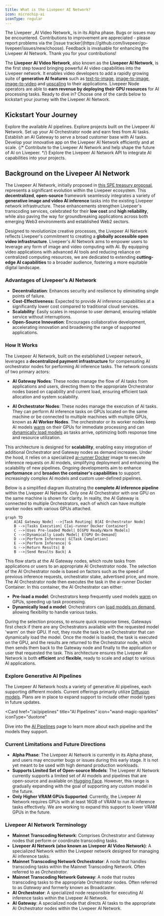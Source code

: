 ```yaml
---
title: What is the Livepeer AI Network?
icon: microchip-ai
iconType: regular
---
```


<Warning>
  The Livepeer _AI Video Network_ is in its Alpha phase. Bugs or issues may be
  encountered. Contributions to improvement are appreciated - please report
  problems via the [issue
  tracker](https://github.com/livepeer/go-livepeer/issues/new/choose). Feedback
  is invaluable for enhancing the Livepeer AI Network. Thank you for your contributions!
</Warning>

The **Livepeer AI Video Network**, also known as the **Livepeer AI Network**, is the first step
toward bringing powerful AI video capabilities into the Livepeer network. It
enables video developers to add a rapidly growing suite of **generative AI
features** such as [text-to-image](/ai/pipelines/text-to-image),
[image-to-image](/ai/pipelines/image-to-image),
[image-to-video](/ai/pipelines/image-to-video) and
[upscaling](/ai/pipelines/upscale) to their applications. Livepeer Node
operators are able to **earn revenue by deploying their GPU resources** for AI
processing tasks. Ready to dive in? Choose one of the cards below to kickstart
your journey with the Livepeer AI Network.

## Kickstart Your Journey

<CardGroup cols={3}>
  <Card
    href="/ai/pipelines"
    title="AI Pipelines"
    icon="wand-magic-sparkles"
    iconType="duotone"
  >
    Explore the available AI pipelines.
  </Card>
  <Card title="Showcase" href="/ai/builders/showcase" icon="star">
    Explore projects built on the Livepeer AI Network.
  </Card>
  <Card
    href="/ai/orchestrators/get-started"
    title="Set up AI Orchestrator"
    icon="robot"
    iconType="duotone"
  >
    Set up your AI Orchestrator node and earn fees from AI tasks.
  </Card>
  <Card
    href="/ai/gateways/get-started"
    title="Set up AI Gateway"
    icon="play"
    iconType="duotone"
  >
    Establish an AI Gateway to serve a broad customer base with AI tasks.
  </Card>
  <Card
    href="/ai/builders"
    title="Build your App"
    icon="screwdriver-wrench"
    iconType="duotone"
  >
    Develop your innovative app on the Livepeer AI Network efficiently and at scale.
  </Card>
  {/* <Card
    href="/ai/contribute/overview"
    title="Contribute to Livepeer AI Network"
    icon="heart"
    iconType="duotone"
  >
    Contribute to the Livepeer AI Network and help shape the future of AI on Livepeer.
  </Card> */}
  <Card
    href="/ai/api-reference"
    title="AI API Reference"
    icon="rectangle-terminal"
    iconType="duotone"
  >
    Explore the Livepeer AI Network API to integrate AI capabilities into your projects.
  </Card>

</CardGroup>

## Background on the Livepeer AI Network

The Livepeer AI Network, initially proposed in
[this SPE treasury proposal](https://explorer.livepeer.org/treasury/82843445347363563575858115586375001878287509193479217286690041153234635982713),
represents a significant evolution within the Livepeer ecosystem. This
**decentralized**, **open-source** framework seamlessly integrates a variety of
**generative image and video AI inference** tasks into the existing Livepeer
network infrastructure. These enhancements strengthen Livepeer's transcoding
services, celebrated for their **low cost** and **high reliability**, while also
paving the way for groundbreaking applications across both emerging Web3
environments and established Web2 sectors.

Designed to revolutionize creative processes, the Livepeer AI Network reflects Livepeer's
commitment to creating a **globally accessible open video infrastructure**.
Livepeer's AI Network aims to empower users to leverage any form of image and
video computing with AI. By equipping video applications with advanced AI tools
and reducing reliance on centralized computing resources, we are dedicated to
extending **cutting-edge AI capabilities** to a broader audience, fostering a
more equitable digital landscape.

### Advantages of Livepeer's AI Network

- **Decentralization**: Enhances security and resilience by eliminating single
  points of failure.
- **Cost-Effectiveness:** Expected to provide AI inference capabilities at a
  significantly lower cost compared to traditional cloud services.
- **Scalability**: Easily scales in response to user demand, ensuring reliable
  service without interruptions.
- **Open-Source Innovation**: Encourages collaborative development, accelerating
  innovation and broadening the range of supported applications.

### How It Works

The Livepeer AI Network, built on the established Livepeer network, leverages a
**decentralized payment infrastructure** for compensating AI orchestrator nodes
for performing AI inference tasks. The network consists of two primary actors:

- **AI Gateway Nodes**: These nodes manage the flow of AI tasks from
  applications and users, directing them to the appropriate Orchestrator nodes
  based on capability and current load, ensuring efficient task allocation and
  system scalability.

- **AI Orchestrator Nodes**: These nodes manage the execution of AI tasks. They
  can perform AI inference tasks on GPUs located on the same machine or be
  connected to multiple machines with multiple GPUs, known as **AI Worker
  Nodes**. The orchestrator or its worker nodes keep AI models
  [warm](/ai/pipelines/overview#warm-models) on their GPUs for immediate
  processing and can
  [dynamically load models](/ai/pipelines/overview#on-demand-models) as tasks
  arrive, optimizing both response time and resource utilization.

This architecture is designed for **scalability**, enabling easy integration of
additional Orchestrator and Gateway nodes as demand increases. Under the hood,
it relies on a specialized
[ai-runner Docker](https://hub.docker.com/r/livepeer/ai-runner) image to execute
inference requests on AI models, simplifying deployment and enhancing the
scalability of new pipelines. Ongoing developments aim to enhance
**performance** and **broaden the container's capabilities** to support
increasingly complex AI models and custom user-defined pipelines.

Below is a simplified diagram illustrating the **complete AI inference
pipeline** within the Livepeer AI Network. Only one AI Orchestrator with one GPU
on the same machine is shown for clarity. In reality, the AI Gateway is
connected to multiple Orchestrators, each of which can have multiple worker
nodes with various GPUs attached.

```mermaid
graph TD
    A[AI Gateway Node] -->|Task Routing| B[AI Orchestrator Node]
    B -->|Tasks Execution| C[ai-runner Docker Container]
    C -->|Uses Pre-loaded Model| D[GPU Ready/Warm Models]
    C -->|Dynamically Loads Model| E[GPU On-Demand]
    D -->|Perform Inference| G[Task Completion]
    E -->|Perform Inference| G
    G -->|Return Results| B
    B -->|Send Results Back| A

```

This flow starts at the AI Gateway nodes, which route tasks from applications or
users to an appropriate AI Orchestrator node. The selection of the AI
Orchestrator node is based on factors such as the speed of previous inference
requests, orchestrator stake, advertised price, and more. The AI Orchestrator
node then executes the task in the ai-runner Docker Container. In this
container, the AI Orchestrator can either:

- **Pre-load a model**: Orchestrators keep frequently used models
  [warm](ai/pipelines/overview#warm-models) on GPUs, speeding up task
  processing.
- **Dynamically load a model**: Orchestrators can
  [load models on demand](ai/pipelines/overview#on-demand-models), allowing
  flexibility to handle various tasks.

During the selection process, to ensure quick response times, Gateways first
check if there are any Orchestrators available with the requested model 'warm'
on their GPU. If not, they route the task to an Orchestrator that can
dynamically load the model. Once the model is loaded, the task is executed on
the GPU, and the results are returned to the Orchestrator node, which then sends
them back to the Gateway node and finally to the application or user that
requested the task. This architecture ensures the Livepeer AI Network is both
**efficient** and **flexible**, ready to scale and adapt to various AI
applications.

### Explore Generative AI Pipelines

The Livepeer AI Network hosts a variety of generative AI pipelines, each supporting
different models. Current offerings primarily utilize
[Diffusion models](https://huggingface.co/docs/diffusers/en/index). Plans are in
place to expand support to include other model types in future updates.

<Card
  href="/ai/pipelines"
  title="AI Pipelines"
  icon="wand-magic-sparkles"
  iconType="duotone"
>
  Dive into the [AI Pipelines](/ai/pipelines) page to learn more about each
  pipeline and the models they support.
</Card>

### Current Limitations and Future Directions

- **Alpha Phase**: The Livepeer AI Network is currently in its Alpha phase, and users may
  encounter bugs or issues during this early stage. It is not yet meant to be
  used with high demand production workloads.
- **Supports Limited Set of Open-source Models**: The Livepeer AI Network currently
  supports a limited set of AI models and pipelines that are open-source and
  available on [Hugging Face](https://huggingface.co/models). However, this
  range is gradually expanding with the goal of supporting any custom model in
  the future.
- **Only Higher VRAM GPUs Supported**: Currently, the Livepeer AI Network requires GPUs
  with at least 16GB of VRAM to run AI inference tasks effectively. We are
  working to expand this support to lower VRAM GPUs in the future.

### Livepeer AI Network Terminology

- **Mainnet Transcoding Network**: Comprises Orchestrator and Gateway nodes that
  perform or coordinate transcoding tasks.
- **Livepeer AI Network (also known as Livepeer AI Video Network)**: A specialized Network within the
  Livepeer network designed for managing AI inference tasks.
- **Mainnet Transcoding Network Orchestrator**: A node that handles transcoding
  tasks within the Mainnet Transcoding Network. Often referred to as
  _Orchestrator_.
- **Mainnet Transcoding Network Gateway**: A node that routes transcoding tasks
  to the appropriate Orchestrator nodes. Often referred to as _Gateway_ and
  formerly known as Broadcaster.
- **AI Orchestrator**: A specialized node responsible for executing AI inference
  tasks within the Livepeer AI Network.
- **AI Gateway**: A specialized node that directs AI tasks to the appropriate AI
  Orchestrator nodes within the Livepeer AI Network.
